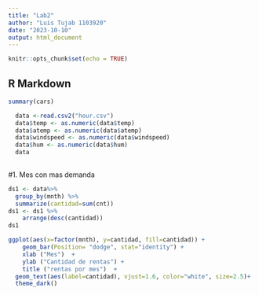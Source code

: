 ---
title: "Lab2"
author: "Luis Tujab 1103920"
date: "2023-10-10"
output: html_document
---

```{r setup, include=FALSE}
knitr::opts_chunk$set(echo = TRUE)
```

## R Markdown

```{r cars}
summary(cars)
```
```{r}
  data <-read.csv2("hour.csv")
  data$temp <- as.numeric(data$temp)
  data$atemp <- as.numeric(data$atemp)
  data$windspeed <- as.numeric(data$windspeed)
  data$hum <- as.numeric(data$hum)
  data
  
```
#1. Mes con mas demanda 
```{r}
ds1 <- data%>%
  group_by(mnth) %>%
  summarize(cantidad=sum(cnt))
ds1 <- ds1 %>%
    arrange(desc(cantidad))
ds1

ggplot(aes(x=factor(mnth), y=cantidad, fill=cantidad)) + 
    geom_bar(Position= "dodge", stat="identity") + 
    xlab ("Mes")  + 
    ylab ("Cantidad de rentas") + 
    title ("rentas por mes")  + 
  geom_text(aes(label=cantidad), vjust=1.6, color="white", size=2.5)+ 
  theme_dark()
```

